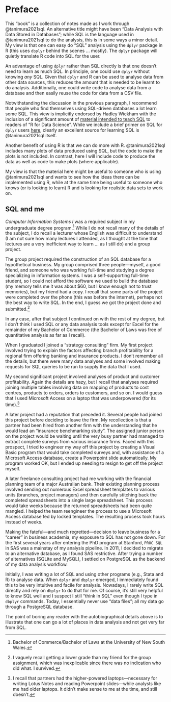 # Preface {.unnumbered}

This "book" is a collection of notes made as I work through @tanimura2021sql.
An alternative title might have been "Data Analysis with Data Stored in Databases"; while SQL is the language used in @tanimura2021sql to do the analysis, this is in some ways a minor detail.
My view is that one can easy do "SQL" analysis using the `dplyr` package in R (this uses `dbplyr` behind the scenes ... mostly).
The `dplyr` package will quietly translate R code into SQL for the user.

An advantage of using `dplyr` rather than SQL directly is that one doesn't need to learn as much SQL.
In principle, one could use `dplyr` without knowing *any* SQL.
Given that `dplyr` and R can be used to analyse data from other data sources, this reduces the amount that is needed to be learnt to do analysis.
Additionally, one could write code to analyse data from a database and then easily reuse the code for data from a CSV file.

Notwithstanding the discussion in the previous paragraph, I recommend that people who find themselves using SQL-driven databases a lot learn some SQL.
This view is implicitly endorsed by Hadley Wickham with the inclusion of a significant amount of [material intended to teach SQL](https://r4ds.hadley.nz/databases.html) to readers of "R for Data Science".
While we include a brief primer on SQL for `dplyr` users [here](https://iangow.github.io/far_book/sql-primer.html), clearly an excellent source for learning SQL is @tanimura2021sql itself.

Another benefit of using R is that we can do more with R.
@tanimura2021sql includes many plots of data produced using SQL, but the code to make the plots is not included.
In contrast, here I will include code to produce the data as well as code to make plots (where applicable).

My view is that the material here might be useful to someone who is using @tanimura2021sql and wants to see how the ideas there can be implemented using R, while at the same time being useful to someone who knows (or is looking to learn) R and is looking for realistic data sets to work on.

## SQL and me

*Computer Information Systems I* was a required subject in my undergraduate degree program.^[Bachelor of Commerce/Bachelor of Laws at the University of New South Wales.]
While I do not recall many of the details of the subject, I do recall a lecturer whose English was difficult to understand (I am not sure how many lectures I attended, as I thought at the time that lectures are a very inefficient way to learn ... as I still do) and a group project.

The group project required the construction of an SQL database for a hypothetical business.
My group comprised three people---myself, a good friend, and someone who was working full-time and studying a degree specializing in information systems.
I was a self-supporting full-time student, so I could not afford the software we used to build the database (my memory tells me it was about $60, but I know enough not to trust memories), but my friend had a copy.
I recall that some parts of the project were completed over the phone (this was before the internet), perhaps not the best way to write SQL.
In the end, I guess we got the project done and submitted.^[I vaguely recall getting a lower grade than my friend for the group assignment, which was inexplicable since there was no indication who did what. I survived.]

In any case, after that subject I continued on with the rest of my degree, but I don't think I used SQL or any data analysis tools except for Excel for the remainder of my Bachelor of Commerce (the Bachelor of Laws was free of quantitative analysis as far as I recall).

When I graduated I joined a "strategy consulting" firm.
My first project involved trying to explain the factors affecting branch profitability for a regional firm offering banking and insurance products.
I don't remember all the details, but there were many data analyses and some involved making requests for SQL queries to be run to supply the data that I used.

My second significant project involved analyses of product and customer profitability.
Again the details are hazy, but I recall that analyses required joining multiple tables involving data on mapping of products to cost centres, products to orders, orders to customers, and so on.
I would guess that I used Microsoft Access on a laptop that was underpowered (for its time).^[I recall that partners had the higher-powered laptops---necessary for writing Lotus Notes and reading Powerpoint slides---while analysts like me had older laptops.
It didn't make sense to me at the time, and still doesn't.]

A later project had a reputation that preceded it.
Several people had joined this project before deciding to leave the firm.
My recollection is that a partner had been hired from another firm with the understanding that he would lead an "insurance benchmarking study".
The assigned junior person on the project would be waiting until the very busy partner had managed to extract complete surveys from various insurance firms.
Faced with this prospect, I tried to engineer my way off this project by creating a Visual Basic program that would take completed surveys and, with assistance of a Microsoft Access database, create a Powerpoint slide automatically.
My program worked OK, but I ended up needing to resign to get off the project myself.

A later freelance consulting project had me working with the financial planning team of a major Australian bank.
Their existing planning process involved sending out numerous Excel spreadsheet templates to various units (branches, project managers) and then carefully stitching back the completed spreadsheets into a single large spreadsheet.
This process would take weeks because the returned spreadsheets had been quite mangled.
I helped the team reengineer the process to use a Microsoft Access database fed by locked templates.
The resulting process took hours instead of weeks.

Making the fateful---and much regretted---decision to leave business for a "career" in business academia, my exposure to SQL has not gone down.
For the first several years after entering the PhD program at Stanford, `PROC SQL` in SAS was a mainstay of my analysis pipeline.
In 2011, I decided to migrate to an alternative database, as I found SAS restrictive.
After trying a number of alternatives (SQLite and MySQL), I settled on PostgreSQL as the backend of my data analysis workflow.

Initially, I was writing a lot of SQL and using other programs (e.g., Stata and R) to analyse data.
When `dplyr` and `dbplyr` emerged, I immediately found this to be very intuitive and facile for analysis.
Nowadays, I rarely write SQL directly and rely on `dbplyr` to do that for me.
Of course, it's still very helpful to know SQL well and I suspect I still "think in SQL" even though I type in `dbplyr` commands.
Today, I essentially never use "data files"; all my data go through a PostgreSQL database.

The point of boring any reader with the autobiographical details above is to illustrate that one can go a lot of places in data analysis and not get very far from SQL.

